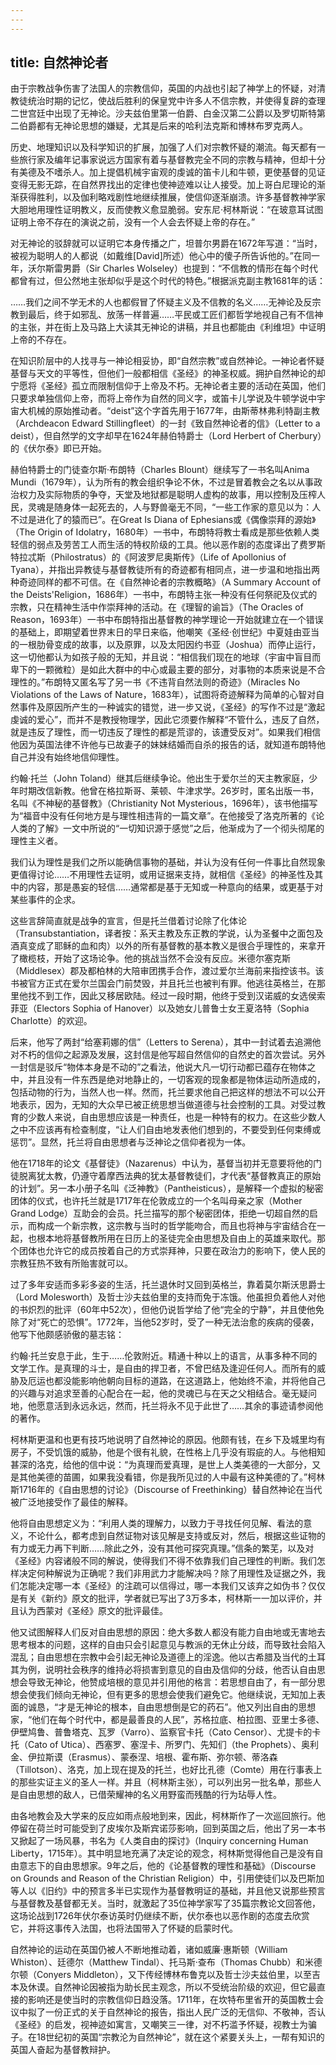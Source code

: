 ```yaml
---
---
---
```

title: 自然神论者
---




由于宗教战争伤害了法国人的宗教信仰，英国的内战也引起了神学上的怀疑，对清教徒统治时期的记忆，使战后胜利的保皇党中许多人不信宗教，并使得复辟的查理二世宫廷中出现了无神论。沙夫兹伯里第一伯爵、白金汉第二公爵以及罗切斯特第二伯爵都有无神论思想的嫌疑，尤其是后来的哈利法克斯和博林布罗克两人。

历史、地理知识以及科学知识的扩展，加强了人们对宗教怀疑的潮流。每天都有一些旅行家及编年记事家说远方国家有着与基督教完全不同的宗教与精神，但却十分有美德及不嗜杀人。加上提倡机械宇宙观的虔诚的笛卡儿和牛顿，更使基督的见证变得无影无踪，在自然界找出的定律也使神迹难以让人接受。加上哥白尼理论的渐渐获得胜利，以及伽利略戏剧性地继续推展，使信仰逐渐崩溃。许多基督教神学家大胆地用理性证明教义，反而使教义愈显脆弱。安东尼·柯林斯说：“在玻意耳试图证明上帝不存在的演说之前，没有一个人会去怀疑上帝的存在。”

对无神论的驳辞就可以证明它本身传播之广，坦普尔男爵在1672年写道：“当时，被视为聪明人的人都说（如戴维[David]所述）他心中的傻子所告诉他的。”在同一年，沃尔斯雷男爵（Sir Charles Wolseley）也提到：“不信教的情形在每个时代都曾有过，但公然地主张却似乎是这个时代的特色。”根据派克副主教1681年的话：

……我们之间不学无术的人也都假冒了怀疑主义及不信教的名义……无神论及反宗教到最后，终于如邪乱、放荡一样普遍……平民或工匠们都哲学地视自己有不信神的主张，并在街上及马路上大读其无神论的讲稿，并且也都能由《利维坦》中证明上帝的不存在。



在知识阶层中的人找寻与一神论相妥协，即“自然宗教”或自然神论。一神论者怀疑基督与天文的平等性，但他们一般都相信《圣经》的神圣权威。拥护自然神论的却宁愿将《圣经》孤立而限制信仰于上帝及不朽。无神论者主要的活动在英国，他们只要求单独信仰上帝，而将上帝作为自然的同义字，或笛卡儿学说及牛顿学说中宇宙大机械的原始推动者。“deist”这个字首先用于1677年，由斯蒂林弗利特副主教（Archdeacon Edward Stillingfleet）的一封《致自然神论者的信》（Letter to a deist），但自然学的文字却早在1624年赫伯特爵士（Lord Herbert of Cherbury）的《伏尔泰》即已开始。

赫伯特爵士的门徒查尔斯·布朗特（Charles Blount）继续写了一书名叫Anima Mundi（1679年），认为所有的教会组织争论不休，不过是冒着教会之名以从事政治权力及实际物质的争夺，天堂及地狱都是聪明人虚构的故事，用以控制及压榨人民，灵魂是随身体一起死去的，人与野兽毫无不同，“一些工作家的意见以为：人不过是进化了的猿而已”。在Great Is Diana of Ephesians或《偶像崇拜的源始》（The Origin of Idolatry，1680年）一书中，布朗特将教士看成是那些依赖人类轻信的弱点及劳苦工人而生活的特权阶级的工具。他以恶作剧的态度译出了费罗斯特拉忒斯（Philostratus）的《阿波罗尼奥斯传》（Life of Apollonius of Tyana），并指出异教徒与基督教徒所有的奇迹都有相同点，进一步温和地指出两种奇迹同样的都不可信。在《自然神论者的宗教概略》（A Summary Account of the Deists'Religion，1686年）一书中，布朗特主张一种没有任何祭祀及仪式的宗教，只在精神生活中作崇拜神的活动。在《理智的谕旨》（The Oracles of Reason，1693年）一书中布朗特指出基督教的神学理论一开始就建立在一个错误的基础上，即期望着世界末日的早日来临，他嘲笑《圣经·创世纪》中夏娃由亚当的一根肋骨变成的故事，以及原罪，以及太阳因约书亚（Joshua）而停止运行，这一切他都认为如孩子般的无知，并且说：“相信我们现在的地球（宇宙中盲目而卑下的一颗微粒）是如此大群中的中心或最主要的部分，对事物的本质来说是不合理性的。”布朗特又匿名写了另一书《不违背自然法则的奇迹》（Miracles No Violations of the Laws of Nature，1683年），试图将奇迹解释为简单的心智对自然事件及原因所产生的一种诚实的错觉，进一步又说，《圣经》的写作不过是“激起虔诚的爱心”，而并不是教授物理学，因此它须要作解释“不管什么，违反了自然，就是违反了理性，而一切违反了理性的都是荒谬的，该遭受反对”。如果我们相信他因为英国法律不许他与已故妻子的妹妹结婚而自杀的报告的话，就知道布朗特他自己并没有始终地信仰理性。

约翰·托兰（John Toland）继其后继续争论。他出生于爱尔兰的天主教家庭，少年时期改信新教。他曾在格拉斯哥、莱顿、牛津求学。26岁时，匿名出版一书，名叫《不神秘的基督教》（Christianity Not Mysterious，1696年），该书他描写为“福音中没有任何地方是与理性相违背的一篇文章”。在他接受了洛克所著的《论人类的了解》一文中所说的“一切知识源于感觉”之后，他渐成为了一个彻头彻尾的理性主义者。

我们认为理性是我们之所以能确信事物的基础，并认为没有任何一件事比自然现象更值得讨论……不用理性去证明，或用证据来支持，就相信《圣经》的神圣性及其中的内容，那是愚妄的轻信……通常都是基于无知或一种意向的结果，或更基于对某些事件的企求。



这些言辞简直就是战争的宣言，但是托兰借着讨论除了化体论（Transubstantiation，译者按：系天主教及东正教的学说，认为圣餐中之面包及酒真变成了耶稣的血和肉）以外的所有基督教的基本教义是很合乎理性的，来拿开了橄榄枝，开始了这场论争。他的挑战当然不会没有反应。米德尔塞克斯（Middlesex）郡及都柏林的大陪审团携手合作，渡过爱尔兰海前来指控该书。该书被官方正式在爱尔兰国会门前焚毁，并且托兰也被判有罪。他逃往英格兰，在那里他找不到工作，因此又移居欧陆。经过一段时期，他终于受到汉诺威的女选侯索菲亚（Electors Sophia of Hanover）以及她女儿普鲁士女王夏洛特（Sophia Charlotte）的欢迎。

后来，他写了两封“给塞莉娜的信”（Letters to Serena），其中一封试着去追溯他对不朽的信仰之起源及发展，这封信是他写超自然信仰的自然史的首次尝试。另外一封信是驳斥“物体本身是不动的”之看法，他说大凡一切行动都已蕴存在物体之中，并且没有一件东西是绝对地静止的，一切客观的现象都是物体运动所造成的，包括动物的行为，当然人也一样。然而，托兰要求他自己把这样的想法不可以公开地表示，因为，无知的大众早已被正统思想当做道德与社会控制的工具。对受过教育的少数人来说，自由思想应该是一种责任，也是一种特有的权力。在这些少数人之中不应该再有检查制度，“让人们自由地发表他们想到的，不要受到任何束缚或惩罚”。显然，托兰将自由思想者与泛神论之信仰者视为一体。

他在1718年的论文《基督徒》（Nazarenus）中认为，基督当初并无意要将他的门徒脱离犹太教，仍遵守着摩西法典的犹太基督教徒们，才代表“基督教真正的原始的计划”。另一本小册子名叫《泛神教》（Pantheisticus），是解释一个虚拟的秘密团体的仪式，也许托兰就是1717年在伦敦成立的一个名叫母亲之家（Mother Grand Lodge）互助会的会员。托兰描写的那个秘密团体，拒绝一切超自然的启示，而构成一个新宗教，这宗教与当时的哲学能吻合，而且也将神与宇宙结合在一起，也根本地将基督教所用在日历上的圣徒完全由思想及自由上的英雄来取代。那个团体也允许它的成员按着自己的方式崇拜神，只要在政治力的影响下，使人民的宗教狂热不致有所贻害就可以。

过了多年安适而多彩多姿的生活，托兰退休时又回到英格兰，靠着莫尔斯沃思爵士（Lord Molesworth）及哲士沙夫兹伯里的支持而免于冻饿。他虽担负着他人对他的书炽烈的批评（60年中52次），但他仍说哲学给了他“完全的宁静”，并且使他免除了对“死亡的恐惧”。1772年，当他52岁时，受了一种无法治愈的疾病的侵袭，他写下他颇感骄傲的墓志铭：

约翰·托兰安息于此，生于……伦敦附近。精通十种以上的语言，从事多种不同的文学工作。是真理的斗士，是自由的捍卫者，不曾巴结及逢迎任何人。而所有的威胁及厄运也都没能影响他朝向目标的道路，在这道路上，他始终不渝，并将他自己的兴趣与对追求至善的心配合在一起，他的灵魂已与在天之父相结合。毫无疑问地，他愿意活到永远永远，然而，托兰将永不见于此世了……其余的事迹请参阅他的著作。



柯林斯更温和也更有技巧地说明了自然神论的原因。他颇有钱，在乡下及城里均有房子，不受饥饿的威胁，他是个很有礼貌，在性格上几乎没有瑕疵的人。与他相知甚深的洛克，给他的信中说：“为真理而爱真理，是世上人类美德的一大部分，又是其他美德的苗圃，如果我没看错，你是我所见过的人中最有这种美德的了。”柯林斯1716年的《自由思想的讨论》（Discourse of Freethinking）替自然神论在当代被广泛地接受作了最佳的解释。

他将自由思想定义为：“利用人类的理解力，以致力于寻找任何见解、看法的意义，不论什么，都考虑到自然证物对该见解是支持或反对，然后，根据这些证物的有力或无力再下判断……除此之外，没有其他可探究真理。”信条的繁芜，以及对《圣经》内容诸般不同的解说，使得我们不得不依靠我们自己理性的判断。我们怎样决定何种解说为正确呢？我们非用武力才能解决吗？除了用理性及证据之外，我们怎能决定哪一本《圣经》的注疏可以信得过，哪一本我们又该弃之如伪书？仅仅是有关《新约》原文的批评，学者就已写出了3万多本，柯林斯一一加以评价，并且认为西蒙对《圣经》原文的批评最佳。

他又试图解释人们反对自由思想的原因：绝大多数人都没有能力自由地或无害地去思考根本的问题，这样的自由只会引起意见与教派的无休止分歧，而导致社会陷入混乱；自由思想在宗教中会引起无神论及道德上的淫逸。他以古希腊及当代的土耳其为例，说明社会秩序的维持必将损害到意见的自由及信仰的分歧，他否认自由思想会导致无神论，他赞成培根的意见并引用他的格言：若思想自由了，有一部分思想会使我们倾向无神论，但有更多的思想会使我们避免它。他继续说，无知加上表面的诚恳，“才是无神论的根本，自由思想倒是它的药石”。他又列出自由的思想家，“他们在每个时代中，都是最善良的人民”，苏格拉底、柏拉图、亚里士多德、伊壁鸠鲁、普鲁塔克、瓦罗（Varro）、监察官卡托（Cato Censor）、尤提卡的卡托（Cato of Utica）、西塞罗、塞涅卡、所罗门、先知们（the Prophets）、奥利金、伊拉斯谟（Erasmus）、蒙泰涅、培根、霍布斯、弥尔顿、蒂洛森（Tillotson）、洛克，加上现在提及的托兰，也好比孔德（Comte）用在行事表上的那些实证主义的圣人一样。并且（柯林斯主张），可以列出另一批名单，那些人是自由思想的敌人，已借荣耀神的名义用野蛮而残酷的行为玷辱人性。

由各地教会及大学来的反应如雨点般地到来，因此，柯林斯作了一次巡回旅行。他停留在荷兰时可能受到了皮埃尔及斯宾诺莎影响，回到英国之后，他出了另一本书又掀起了一场风暴，书名为《人类自由的探讨》（Inquiry concerning Human Liberty，1715年）。其中明显地充满了决定论的观念，柯林斯觉得他自己是没有自由意志下的自由思想家。9年之后，他的《论基督教的理性和基础》（Discourse on Grounds and Reason of the Christian Religion）中，引用使徒们以及巴斯加等人以《旧约》中的预言多半已实现作为基督教明证的基础，并且他又说那些预言与基督教及基督都无关。当时，就激起了35位神学家写了35篇宗教论文回答他，这场论战到1726年伏尔泰访英时仍继续不断，伏尔泰也以恶作剧的态度去欣赏它，并将这事传入法国，也将法国带入了怀疑的启蒙时代。

自然神论的运动在英国仍被人不断地推动着，诸如威廉·惠斯顿（William Whiston）、廷德尔（Matthew Tindal）、托马斯·查布（Thomas Chubb）和米德尔顿（Conyers Middleton），又下传经博林布鲁克以及哲士沙夫兹伯里，以至吉本及休谟。自然神论因被指为助长民主观念，所以不受统治阶级的欢迎，但它最直接的影响还是使当时的宗教信仰日趋没落。1711年，在坎特布里省开的英国教士会议中拟了一份正式的关于自然神论的报告，指出人民广泛的无信仰、不敬神，否认《圣经》的启发，视神迹如寓言，又嘲笑三一律，对不朽滥予怀疑，视教士为骗子。在18世纪初的英国“宗教沦为自然神论”，就在这个紧要关头上，一帮有知识的英国人奋起为基督教辩护。